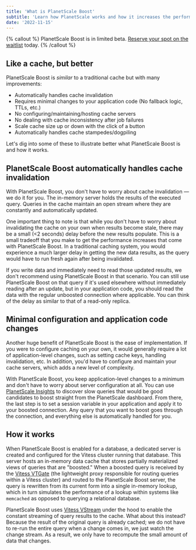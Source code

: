 ```yaml
---
title: 'What is PlanetScale Boost'
subtitle: 'Learn how PlanetScale works and how it increases the performance of your database.'
date: '2022-11-15'
---
```


{% callout %}
PlanetScale Boost is in limited beta. [Reserve your spot on the waitlist](https://planetscale.com/features/boost) today.
{% /callout %}

## Like a cache, but better

PlanetScale Boost is _similar_ to a traditional cache but with many improvements:

- Automatically handles cache invalidation
- Requires minimal changes to your application code (No fallback logic, TTLs, etc.)
- No configuring/maintaining/hosting cache servers
- No dealing with cache inconsistency after job failures
- Scale cache size up or down with the click of a button
- Automatically handles cache stampedes/dogpiling

Let's dig into some of these to illustrate better what PlanetScale Boost is and how it works.

## PlanetScale Boost automatically handles cache invalidation

With PlanetScale Boost, you don't have to worry about cache invalidation &mdash; we do it for you. The in-memory server holds the results of the executed query. Queries in the cache maintain an open stream where they are constantly and automatically updated.

One important thing to note is that while you don't have to worry about invalidating the cache on your own when results become stale, there may be a small (\<2 seconds) delay before the new results populate. This is a small tradeoff that you make to get the performance increases that come with PlanetScale Boost. In a traditional caching system, you would experience a much larger delay in getting the new data results, as the query would have to run fresh again after being invalidated.

If you write data and immediately need to read those updated results, we don't recommend using PlanetScale Boost in that scenario. You can still use PlanetScale Boost on that query if it's used elsewhere without immediately reading after an update, but in your application code, you should read the data with the regular unboosted connection where applicable. You can think of the delay as similar to that of a read-only replica.

## Minimal configuration and application code changes

Another huge benefit of PlanetScale Boost is the ease of implementation. If you were to configure caching on your own, it would generally require a lot of application-level changes, such as setting cache keys, handling invalidation, etc. In addition, you'd have to configure and maintain your cache servers, which adds a new level of complexity.

With PlanetScale Boost, you keep application-level changes to a minimum and don't have to worry about server configuration at all. You can use [PlanetScale Insights](https://planetscale.com/docs/concepts/query-insights) to discover slow queries that would be good candidates to boost straight from the PlanetScale dashboard. From there, the last step is to set a session variable in your application and apply it to your boosted connection. Any query that you want to boost goes through the connection, and everything else is automatically handled for you.

## How it works

When PlanetScale Boost is enabled for a database, a dedicated server is created and configured for the Vitess cluster running that database. This server hosts an in-memory data cache that stores partially materialized views of queries that are "boosted." When a boosted query is received by the [Vitess VTGate](https://vitess.io/docs/14.0/concepts/vtgate) (the lightweight proxy responsible for routing queries within a Vitess cluster) and routed to the PlanetScale Boost server, the query is rewritten from its current form into a single in-memory lookup, which in turn simulates the performance of a lookup within systems like `memcached` as opposed to querying a relational database.

PlanetScale Boost uses [Vitess VStream](https://vitess.io/docs/14.0/concepts/vstream/) under the hood to enable the constant streaming of query results to the cache. What about this instead? Because the result of the original query is already cached; we do not have to re-run the entire query when a change comes in, we just watch the change stream. As a result, we only have to recompute the small amount of data that changes.
